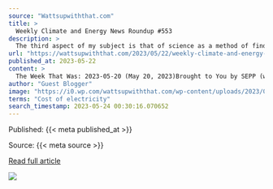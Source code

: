```yaml
---
source: "Wattsupwiththat.com"
title: >
  Weekly Climate and Energy News Roundup #553
description: >
  The third aspect of my subject is that of science as a method of finding things out. This method is based on the principle that observation is the judge of whether something is so or not. All other aspects and characteristics of science can be understood dire…
url: "https://wattsupwiththat.com/2023/05/22/weekly-climate-and-energy-news-roundup-553/"
published_at: 2023-05-22
content: >
  The Week That Was: 2023-05-20 (May 20, 2023)Brought to You by SEPP (www.SEPP.org)The Science and Environmental Policy Project  Quote of the Week: The third aspect of my subject is that of science as … [+65358 chars]
author: "Guest Blogger"
image: "https://i0.wp.com/wattsupwiththat.com/wp-content/uploads/2023/05/IMG_7073-copy.webp?fit=1024%2C512&ssl=1"
terms: "Cost of electricity"
search_timestamp: 2023-05-24 00:30:16.070652
---
```



Published: {{< meta published_at >}}


Source: {{< meta source >}}


[Read full article]({{< meta url >}}){target='_blank'}



![](`r rmarkdown::metadata$image[1]`)
